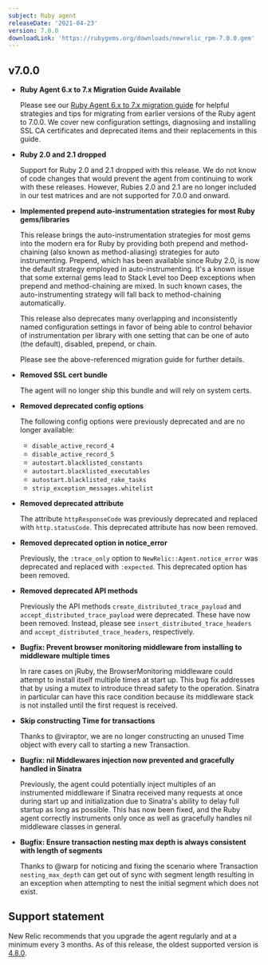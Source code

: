 ```yaml
---
subject: Ruby agent
releaseDate: '2021-04-23'
version: 7.0.0
downloadLink: 'https://rubygems.org/downloads/newrelic_rpm-7.0.0.gem'
---
```


## v7.0.0

* **Ruby Agent 6.x to 7.x Migration Guide Available**

  Please see our [Ruby Agent 6.x to 7.x migration guide](https://docs.newrelic.com/docs/agents/ruby-agent/getting-started/migration-7x-guide/) for helpful strategies and tips for migrating from earlier versions of the Ruby agent to 7.0.0.  We cover new configuration settings, diagnosiing and installing SSL CA certificates and deprecated items and their replacements in this guide.

* **Ruby 2.0 and 2.1 dropped**

  Support for Ruby 2.0 and 2.1 dropped with this release.  We do not know of code changes that would prevent the agent from continuing to
  work with these releases.  However, Rubies 2.0 and 2.1 are no longer included in our test matrices and are not supported for 7.0.0 and onward.

* **Implemented prepend auto-instrumentation strategies for most Ruby gems/libraries**

  This release brings the auto-instrumentation strategies for most gems into the modern era for Ruby by providing both
  prepend and method-chaining (also known as method-aliasing) strategies for auto instrumenting.  Prepend, which has been available since
  Ruby 2.0, is now the default strategy employed in auto-instrumenting. It's a known issue that some external gems lead to Stack Level too Deep exceptions when prepend and method-chaining are mixed. In such known cases, the auto-instrumenting strategy will fall back to method-chaining automatically.

  This release also deprecates many overlapping and inconsistently named configuration settings in favor of being able to control
  behavior of instrumentation per library with one setting that can be one of auto (the default), disabled, prepend, or chain.

  Please see the above-referenced migration guide for further details.

* **Removed SSL cert bundle**

  The agent will no longer ship this bundle and will rely on system certs.

* **Removed deprecated config options**

  The following config options were previously deprecated and are no longer available:

  * `disable_active_record_4`
  * `disable_active_record_5`
  * `autostart.blacklisted_constants`
  * `autostart.blacklisted_executables`
  * `autostart.blacklisted_rake_tasks`
  * `strip_exception_messages.whitelist`

* **Removed deprecated attribute**

  The attribute `httpResponseCode` was previously deprecated and replaced with `http.statusCode`. This deprecated attribute has now been removed.

* **Removed deprecated option in notice_error**

  Previously, the `:trace_only` option to `NewRelic::Agent.notice_error` was deprecated and replaced with `:expected`. This deprecated option has been removed.

* **Removed deprecated API methods**

  Previously the API methods `create_distributed_trace_payload` and `accept_distributed_trace_payload` were deprecated. These have now been removed. Instead, please see `insert_distributed_trace_headers` and `accept_distributed_trace_headers`, respectively.

* **Bugfix: Prevent browser monitoring middleware from installing to middleware multiple times**

  In rare cases on jRuby, the BrowserMonitoring middleware could attempt to install itself
  multiple times at start up.  This bug fix addresses that by using a mutex to introduce
  thread safety to the operation.  Sinatra in particular can have this race condition because
  its middleware stack is not installed until the first request is received.

* **Skip constructing Time for transactions**

  Thanks to @viraptor, we are no longer constructing an unused Time object with every call to starting a new Transaction.

* **Bugfix: nil Middlewares injection now prevented and gracefully handled in Sinatra**

  Previously, the agent could potentially inject multiples of an instrumented middleware if Sinatra received many
  requests at once during start up and initialization due to Sinatra's ability to delay full startup as long as possible.
  This has now been fixed, and the Ruby agent correctly instruments only once as well as gracefully handles nil middleware
  classes in general.

* **Bugfix: Ensure transaction nesting max depth is always consistent with length of segments**

  Thanks to @warp for noticing and fixing the scenario where Transaction `nesting_max_depth` can get out of sync
  with segment length resulting in an exception when attempting to nest the initial segment which does not exist.

## Support statement

New Relic recommends that you upgrade the agent regularly and at a minimum every 3 months. As of this release, the oldest supported version is [4.8.0](https://docs.newrelic.com/docs/release-notes/agent-release-notes/ruby-release-notes/ruby-agent-480341).
